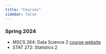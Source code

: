 ```yaml
---
title: "Courses"
sidebar: false
---
```


### Spring 2024

- MSCS 264: Data Science 2 [course website](https://proback.github.io/264_fall_2024/)
- STAT 272: Statistics 2

